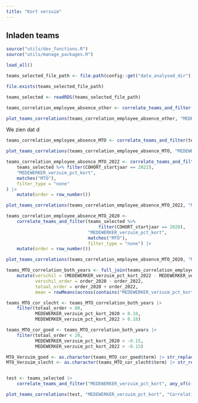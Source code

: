 ```yaml
---
title: "Kort verzuim"
---
```


## Inladen teams


```r

source("utils/dev_functions.R")
source("utils/manage_packages.R")

load_all()

```

```r


teams_selected_file_path <- file.path(config::get("data_analysed_dir"), "teams_selected.rds")

file.exists(teams_selected_file_path)

teams_selected <- readRDS(teams_selected_file_path)

```

```r

teams_correlation_employee_absence_other <- correlate_teams_and_filter(teams_selected, "MEDEWERKER_verzuim_pct_kort", !matches("JOB|MTO"), filter_type = "outside")

```

```r
plot_teams_correlations(teams_correlation_employee_absence_other, "MEDEWERKER_verzuim_pct_kort", "Hoge correlatie met Kort verzuim")


```

We zien dat d

```r
teams_correlation_employee_absence_MTO <- correlate_teams_and_filter(teams_selected, "MEDEWERKER_verzuim_pct_kort", matches("MTO"), filter_type = "outside")


```


```r

plot_teams_correlations(teams_correlation_employee_absence_MTO, "MEDEWERKER_verzuim_pct_kort", "Hoge correlatie met Kort verzuim")

```

```r
teams_correlation_employee_absence_MTO_2022 <- correlate_teams_and_filter(
    teams_selected %>% filter(COHORT_startjaar == 2022),
    "MEDEWERKER_verzuim_pct_kort",
    matches("MTO"),
    filter_type = "none"
) |>
    mutate(order = row_number())

```


```r

plot_teams_correlations(teams_correlation_employee_absence_MTO_2022, "MEDEWERKER_verzuim_pct_kort", "Hoge correlatie met Kort verzuim")

```


```r
teams_correlation_employee_absence_MTO_2020 <- 
    correlate_teams_and_filter(teams_selected %>% 
                                   filter(COHORT_startjaar == 2020),
                               "MEDEWERKER_verzuim_pct_kort", 
                               matches("MTO"), 
                               filter_type = "none") |>
    mutate(order = row_number())

```


```r

plot_teams_correlations(teams_correlation_employee_absence_MTO_2020, "MEDEWERKER_verzuim_pct_kort", "Hoge correlatie met Kort verzuim")

```


```r
teams_MTO_correlation_both_years <- full_join(teams_correlation_employee_absence_MTO_2020, teams_correlation_employee_absence_MTO_2022, by = "term", suffix = c("_2020", "_2022")) |>
    mutate(verschil = (MEDEWERKER_verzuim_pct_kort_2022 - MEDEWERKER_verzuim_pct_kort_2020),
           verschil_order = order_2020 - order_2022,
           totaal_order = order_2020 + order_2022,
           mean = rowMeans(across(contains("MEDEWERKER_verzuim_pct_kort"))))

teams_MTO_cor_slecht <- teams_MTO_correlation_both_years |>
    filter(totaal_order > 80,
           MEDEWERKER_verzuim_pct_kort_2020 > 0.18,
           MEDEWERKER_verzuim_pct_kort_2022 > 0.18)

teams_MTO_cor_goed <- teams_MTO_correlation_both_years |>
    filter(totaal_order < 20,
           MEDEWERKER_verzuim_pct_kort_2020 < -0.15,
           MEDEWERKER_verzuim_pct_kort_2022 < -0.15)

```



```r

MTO_Verzuim_goed <- as.character(teams_MTO_cor_goed$term) |> str_replace_all(" ", "_")
MTO_Verzuim_slecht <- as.character(teams_MTO_cor_slecht$term) |> str_replace_all(" ", "_")


test <- teams_selected |>
    correlate_teams_and_filter("MEDEWERKER_verzuim_pct_kort", any_of(c(MTO_Verzuim_goed, MTO_Verzuim_slecht)), filter_type = "none")

plot_teams_correlations(test, "MEDEWERKER_verzuim_pct_kort", "Correlatie met Kort verzuim")

```
